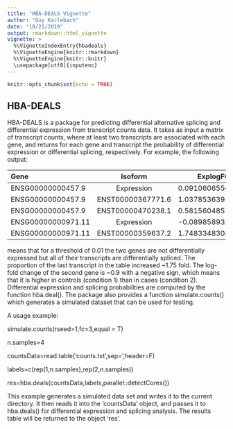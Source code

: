 ```yaml
---
title: "HBA-DEALS Vignette"
author: "Guy Karlebach"
date: "10/21/2019"
output: rmarkdown::html_vignette
vignette: >
  %\VignetteIndexEntry{hbadeals}
  %\VignetteEngine{knitr::rmarkdown}
  %\VignetteEngine{knitr::knitr}
  \usepackage[utf8]{inputenc}
---
```



```r
knitr::opts_chunk$set(echo = TRUE)
```

## HBA-DEALS

HBA-DEALS is a package for predicting differential alternative splicing and differential expression from transcript counts data.  It takes as input a matrix of transcript counts, where at least two transcripts are associated with each gene, and returns for each gene and transcript the probability of differential expression or differential splicing, respectively. For example, the following output:

Gene  	               Isoform	            ExplogFC/FC           P
-----                 -----------           -----------           ---
ENSG00000000457.9	    Expression	          0.091060655637006	    0.326333333333333
ENSG00000000457.9	    ENST00000367771.6	    1.03785363925306	    0.01
ENSG00000000457.9	    ENST00000470238.1 	  0.581560485726912	    0.01
ENSG00000000971.11  	Expression	          -0.0898589323148841	  0.270666666666667
ENSG00000000971.11	  ENST00000359637.2	    1.74833483085887	    0

means that for a threshold of 0.01 the two genes are not differentially expressed but all of their transcripts are differentially spliced.  The proportion of the last transcript in the table increased ~1.75 fold.  The log-fold change of the second gene is ~0.9 with a negative sign, which means that it is higher in controls (condition 1) than in cases (condition 2).
Differential expression and splicing probabilities are computed by the function hba.deal().  The package also
provides a function simulate.counts() which generates a simulated dataset that can be used for testing.

A usage example:

simulate.counts(rseed=1,fc=3,equal = T)

n.samples=4

countsData=read.table('counts.txt',sep='\t',header=F)

labels=c(rep(1,n.samples),rep(2,n.samples))

res=hba.deals(countsData,labels,parallel::detectCores())


This example generates a simulated data set and writes it to the current directory.  It then reads it into the 'countsData' object, and passes it to hba.deals() for differential expression and splicing analysis.  The results table will be returned to the object 'res'.


